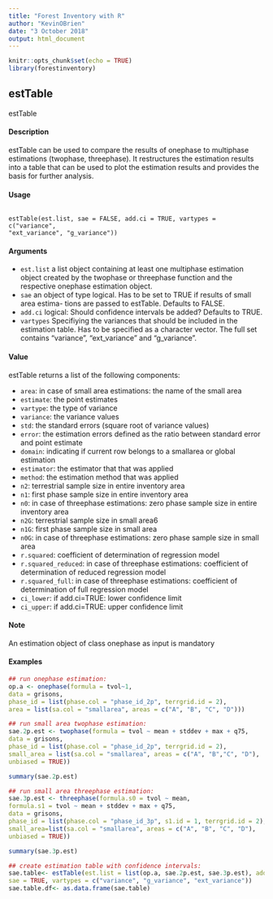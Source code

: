 ---
title: "Forest Inventory with R"
author: "KevinOBrien"
date: "3 October 2018"
output: html_document
---

```{r setup, include=FALSE}
knitr::opts_chunk$set(echo = TRUE)
library(forestinventory)
```


## estTable

estTable

#### Description
estTable can be used to compare the results of onephase to multiphase estimations (twophase,
threephase). It restructures the estimation results into a table that can be used to plot the estimation
results and provides the basis for further analysis.

#### Usage
<pre><code>
estTable(est.list, sae = FALSE, add.ci = TRUE, vartypes = c("variance",
"ext_variance", "g_variance"))
</code></pre>

#### Arguments
* ``est.list`` a list object containing at least one multiphase estimation object created by
the twophase or threephase function and the respective onephase estimation
object.
* ``sae`` an object of type logical. Has to be set to TRUE if results of small area estima-
tions are passed to estTable. Defaults to FALSE.
* ``add.ci`` logical: Should confidence intervals be added? Defaults to TRUE.
* ``vartypes`` Specifiying the variances that should be included in the estimation table. Has to
be specified as a character vector. The full set contains "variance", "ext_variance"
and "g_variance".


#### Value
estTable returns a list of the following components:

* ``area``: in case of small area estimations: the name of the small area
* ``estimate``: the point estimates
* ``vartype``: the type of variance
* ``variance``: the variance values
* ``std``: the standard errors (square root of variance values)
* ``error``: the estimation errors defined as the ratio between standard error and point estimate
* ``domain``: indicating if current row belongs to a smallarea or global estimation
* ``estimator``: the estimator that that was applied
* ``method``: the estimation method that was applied
* ``n2``: terrestrial sample size in entire inventory area
* ``n1``: first phase sample size in entire inventory area
* ``n0``: in case of threephase estimations: zero phase sample size in entire inventory area
* ``n2G``: terrestrial sample size in small area6
* ``n1G``: first phase sample size in small area
* ``n0G``: in case of threephase estimations: zero phase sample size in small area
* ``r.squared``: coefficient of determination of regression model
* ``r.squared_reduced``: in case of threephase estimations: coefficient of determination of reduced regression model
* ``r.squared_full``: in case of threephase estimations: coefficient of determination of full regression model
* ``ci_lower``: if add.ci=TRUE: lower confidence limit
* ``ci_upper``: if add.ci=TRUE: upper confidence limit

#### Note
An estimation object of class onephase as input is mandatory


#### Examples 
```{r}
## run onephase estimation:
op.a <- onephase(formula = tvol~1,
data = grisons,
phase_id = list(phase.col = "phase_id_2p", terrgrid.id = 2),
area = list(sa.col = "smallarea", areas = c("A", "B", "C", "D")))
```
```{r}
## run small area twophase estimation:
sae.2p.est <- twophase(formula = tvol ~ mean + stddev + max + q75,
data = grisons,
phase_id = list(phase.col = "phase_id_2p", terrgrid.id = 2),
small_area = list(sa.col = "smallarea", areas = c("A", "B","C", "D"),
unbiased = TRUE))
```
```{r}
summary(sae.2p.est)
```

```{r}
## run small area threephase estimation:
sae.3p.est <- threephase(formula.s0 = tvol ~ mean,
formula.s1 = tvol ~ mean + stddev + max + q75,
data = grisons,
phase_id = list(phase.col = "phase_id_3p", s1.id = 1, terrgrid.id = 2),
small_area=list(sa.col = "smallarea", areas = c("A", "B", "C", "D"),
unbiased = TRUE))
```

```{r}
summary(sae.3p.est)
```


```{r}
## create estimation table with confidence intervals:
sae.table<- estTable(est.list = list(op.a, sae.2p.est, sae.3p.est), add.ci=TRUE,
sae = TRUE, vartypes = c("variance", "g_variance", "ext_variance"))
sae.table.df<- as.data.frame(sae.table)
```
